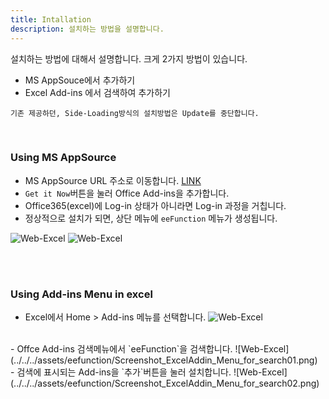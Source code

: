 ```yaml
---
title: Intallation
description: 설치하는 방법을 설명합니다.
---
```




설치하는 방법에 대해서 설명합니다. 크게 2가지 방법이 있습니다.
- MS AppSouce에서 추가하기
- Excel Add-ins 에서 검색하여 추가하기

`기존 제공하던, Side-Loading방식의 설치방법은 Update를 중단합니다.`

<br/>


### Using MS AppSource

- MS AppSource URL 주소로 이동합니다.  <a href="https://appsource.microsoft.com/en-us/product/office/WA200007295?tab=Overview" target="_blank">LINK</a>
- `Get it Now`버튼을 눌러 Office Add-ins을 추가합니다.
- Office365(excel)에 Log-in 상태가 아니라면 Log-in 과정을 거칩니다.
- 정상적으로 설치가 되면, 상단 메뉴에 `eeFunction` 메뉴가 생성됩니다.

![Web-Excel](../../../assets/eefunction/Screenshot_appsource_url02.png)
![Web-Excel](../../../assets/eefunction/Screenshot_appsource_url03.png)


<br/><br/>


### Using Add-ins Menu in excel
- Excel에서 Home > Add-ins 메뉴를 선택합니다.
![Web-Excel](../../../assets/eefunction/Screenshot_ExcelAddin_Menu_for_search00.png)

<br/>
- Offce Add-ins 검색메뉴에서 `eeFunction`을 검색합니다.
![Web-Excel](../../../assets/eefunction/Screenshot_ExcelAddin_Menu_for_search01.png)

<br/>
- 검색에 표시되는 Add-ins을 `추가`버튼을 눌러 설치합니다.
![Web-Excel](../../../assets/eefunction/Screenshot_ExcelAddin_Menu_for_search02.png)


<br/><br/><br/><br/>
